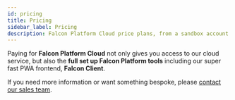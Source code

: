 ```yaml
---
id: pricing
title: Pricing
sidebar_label: Pricing
description: Falcon Platform Cloud price plans, from a sandbox account to our plus account.
---
```



Paying for **Falcon Platform Cloud** not only gives you access to our cloud service, but also the **full set up Falcon Platform tools** including our super fast PWA frontend, **Falcon Client**. 

<Pricing />

If you need more information or want something bespoke, please <a href="https://deity.io/contact" target="_blank" rel="noreferrer noopener">contact our sales team</a>.
